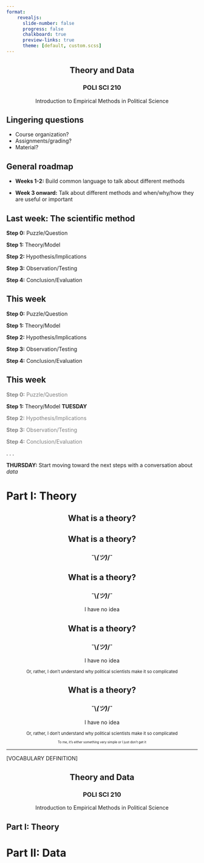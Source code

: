 ```yaml
---
format:
    revealjs:
      slide-number: false
      progress: false
      chalkboard: true
      preview-links: true
      theme: [default, custom.scss]
---
```





::: {style="text-align: center"}
## Theory and Data {.center}

### POLI SCI 210

Introduction to Empirical Methods in Political Science

:::

## Lingering questions

::: incremental
- Course organization?
- Assignments/grading?
- Material?
:::

## General roadmap

::: incremental
- **Weeks 1-2:** Build common language to talk about different methods

- **Week 3 onward:** Talk about different methods and when/why/how they are useful or important
:::

## Last week: The scientific method

**Step 0:** Puzzle/Question

**Step 1:** Theory/Model

**Step 2:** Hypothesis/Implications

**Step 3:** Observation/Testing

**Step 4:** Conclusion/Evaluation

## This week

**Step 0:** Puzzle/Question

**Step 1:** Theory/Model

**Step 2:** Hypothesis/Implications

**Step 3:** Observation/Testing

**Step 4:** Conclusion/Evaluation

## This week

[**Step 0:** Puzzle/Question]{style="color:gray;"}

**Step 1:** Theory/Model **TUESDAY**

[**Step 2:** Hypothesis/Implications]{style="color:gray;"}

[**Step 3:** Observation/Testing]{style="color:gray;"}

[**Step 4:** Conclusion/Evaluation]{style="color:gray;"}

. . .

**THURSDAY:** Start moving toward the next steps with a conversation about *data*

# Part I: Theory

::: {style="text-align: center"}
## What is a theory? {.center}


:::

::: {style="text-align: center"}
## What is a theory? {.center}

### ¯\\_(ツ)_/¯

:::

::: {style="text-align: center"}
## What is a theory? {.center}

### ¯\\_(ツ)_/¯

I have no idea

:::

::: {style="text-align: center"}
## What is a theory? {.center}

### ¯\\_(ツ)_/¯

I have no idea

::: {style="font-size: 80%;"}
Or, rather, I don't understand why political scientists make it so complicated
:::

:::

::: {style="text-align: center"}
## What is a theory? {.center}

### ¯\\_(ツ)_/¯

I have no idea

::: {style="font-size: 80%;"}
Or, rather, I don't understand why political scientists make it so complicated
:::

::: {style="font-size: 60%;"}
To me, it's either something very simple or I just don't get it 
:::

:::

---

[VOCABULARY DEFINITION]

::: {style="text-align: center"}
## Theory and Data {.center}


### POLI SCI 210

Introduction to Empirical Methods in Political Science

:::

## Part I: Theory

# Part II: Data
